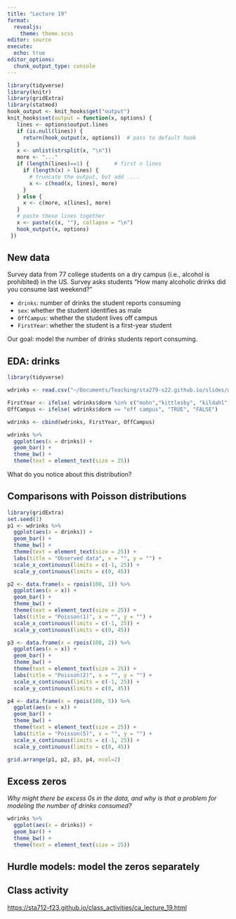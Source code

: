 ```yaml
---
title: "Lecture 19"
format: 
  revealjs:
    theme: theme.scss
editor: source
execute:
  echo: true
editor_options: 
  chunk_output_type: console
---
```


```r
library(tidyverse)
library(knitr)
library(gridExtra)
library(statmod)
hook_output <- knit_hooks$get("output")
knit_hooks$set(output = function(x, options) {
   lines <- options$output.lines
   if (is.null(lines)) {
     return(hook_output(x, options))  # pass to default hook
   }
   x <- unlist(strsplit(x, "\n"))
   more <- "..."
   if (length(lines)==1) {        # first n lines
     if (length(x) > lines) {
       # truncate the output, but add ....
       x <- c(head(x, lines), more)
     }
   } else {
     x <- c(more, x[lines], more)
   }
   # paste these lines together
   x <- paste(c(x, ""), collapse = "\n")
   hook_output(x, options)
 })

```

## New data

Survey data from 77 college students on a dry campus (i.e., alcohol is prohibited) in the US. Survey asks students "How many alcoholic drinks did you consume last weekend?"

* `drinks`: number of drinks the student reports consuming
* `sex`: whether the student identifies as male
* `OffCampus`: whether the student lives off campus
* `FirstYear`: whether the student is a first-year student

Our goal: model the number of drinks students report consuming.

## EDA: drinks

```r
library(tidyverse)

wdrinks <- read.csv("~/Documents/Teaching/sta279-s22.github.io/slides/weekendDrinks.csv")

FirstYear <- ifelse( wdrinks$dorm %in% c("mohn","kittlesby", "kildahl"), "TRUE", "FALSE")
OffCampus <- ifelse( wdrinks$dorm == "off campus", "TRUE", "FALSE")

wdrinks <- cbind(wdrinks, FirstYear, OffCampus)

wdrinks %>%
  ggplot(aes(x = drinks)) +
  geom_bar() +
  theme_bw() +
  theme(text = element_text(size = 25))
```

What do you notice about this distribution?

## Comparisons with Poisson distributions

```r
library(gridExtra)
set.seed(1)
p1 <- wdrinks %>%
  ggplot(aes(x = drinks)) +
  geom_bar() +
  theme_bw() +
  theme(text = element_text(size = 25)) +
  labs(title = "Observed data", x = "", y = "") +
  scale_x_continuous(limits = c(-1, 25)) +
  scale_y_continuous(limits = c(0, 45))

p2 <- data.frame(x = rpois(100, 1)) %>%
  ggplot(aes(x = x)) +
  geom_bar() +
  theme_bw() +
  theme(text = element_text(size = 25)) +
  labs(title = "Poisson(1)", x = "", y = "") +
  scale_x_continuous(limits = c(-1, 25)) +
  scale_y_continuous(limits = c(0, 45))

p3 <- data.frame(x = rpois(100, 2)) %>%
  ggplot(aes(x = x)) +
  geom_bar() +
  theme_bw() +
  theme(text = element_text(size = 25)) +
  labs(title = "Poisson(2)", x = "", y = "") +
  scale_x_continuous(limits = c(-1, 25)) +
  scale_y_continuous(limits = c(0, 45))

p4 <- data.frame(x = rpois(100, 5)) %>%
  ggplot(aes(x = x)) +
  geom_bar() +
  theme_bw() +
  theme(text = element_text(size = 25)) +
  labs(title = "Poisson(5)", x = "", y = "") +
  scale_x_continuous(limits = c(-1, 25)) +
  scale_y_continuous(limits = c(0, 45))

grid.arrange(p1, p2, p3, p4, ncol=2)
```

## Excess zeros

*Why might there be excess 0s in the data, and why is that a problem for modeling the number of drinks consumed?*

```r
wdrinks %>%
  ggplot(aes(x = drinks)) +
  geom_bar() +
  theme_bw() +
  theme(text = element_text(size = 25))
```

## Hurdle models: model the zeros separately

## Class activity

[https://sta712-f23.github.io/class_activities/ca_lecture_19.html](https://sta712-f23.github.io/class_activities/ca_lecture_19.html)

